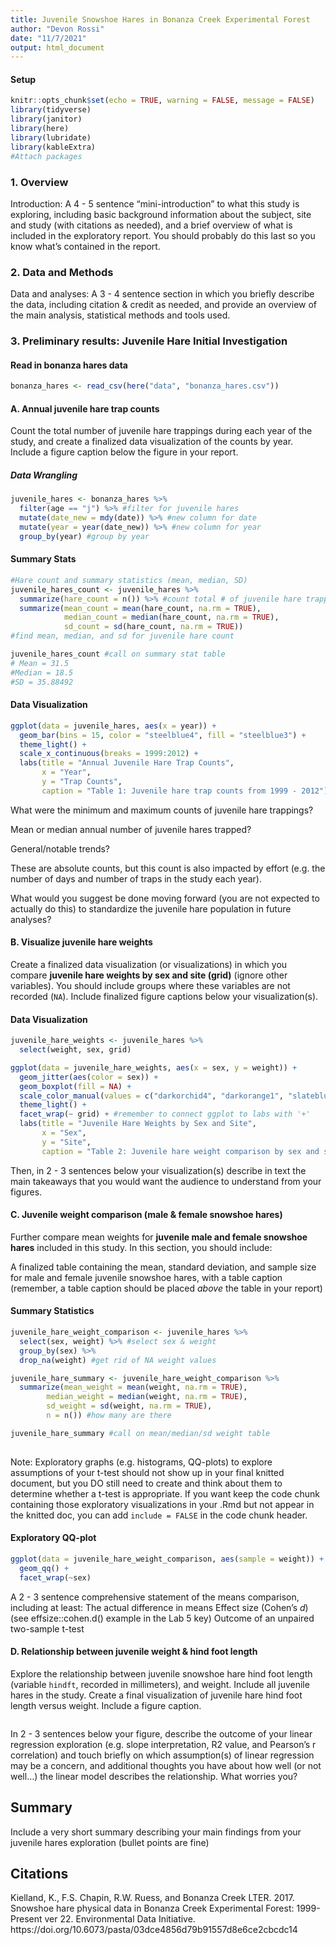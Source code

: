 ```yaml
---
title: Juvenile Snowshoe Hares in Bonanza Creek Experimental Forest
author: "Devon Rossi"
date: "11/7/2021"
output: html_document
---
```

#### Setup
```r
knitr::opts_chunk$set(echo = TRUE, warning = FALSE, message = FALSE)
library(tidyverse)
library(janitor)
library(here)
library(lubridate)
library(kableExtra)
#Attach packages
```

### 1. Overview
Introduction: A 4 - 5 sentence "mini-introduction" to what this study is exploring, including basic background information about the subject, site and study (with citations as needed), and a brief overview of what is included in the exploratory report. You should probably do this last so you know what’s contained in the report.

### 2. Data and Methods
Data and analyses: A 3 - 4 sentence section in which you briefly describe the data, including citation & credit as needed, and provide an overview of the main analysis, statistical methods and tools used.

### 3. Preliminary results: Juvenile Hare Initial Investigation

#### Read in bonanza hares data
```r
bonanza_hares <- read_csv(here("data", "bonanza_hares.csv"))
```


#### A. Annual juvenile hare trap counts
Count the total number of juvenile hare trappings during each year of the study, and create a finalized data visualization of the counts by year. Include a figure caption below the figure in your report. 

##### Data Wrangling
```r
juvenile_hares <- bonanza_hares %>% 
  filter(age == "j") %>% #filter for juvenile hares
  mutate(date_new = mdy(date)) %>% #new column for date
  mutate(year = year(date_new)) %>% #new column for year
  group_by(year) #group by year

```

#### Summary Stats
```r
#Hare count and summary statistics (mean, median, SD)
juvenile_hares_count <- juvenile_hares %>% 
  summarize(hare_count = n()) %>% #count total # of juvenile hare trappings
  summarize(mean_count = mean(hare_count, na.rm = TRUE), 
            median_count = median(hare_count, na.rm = TRUE),
            sd_count = sd(hare_count, na.rm = TRUE))
#find mean, median, and sd for juvenile hare count

juvenile_hares_count #call on summary stat table
# Mean = 31.5
#Median = 18.5
#SD = 35.88492	
```

#### Data Visualization
```r
ggplot(data = juvenile_hares, aes(x = year)) +
  geom_bar(bins = 15, color = "steelblue4", fill = "steelblue3") +
  theme_light() +
  scale_x_continuous(breaks = 1999:2012) +
  labs(title = "Annual Juvenile Hare Trap Counts",
       x = "Year",
       y = "Trap Counts",
       caption = "Table 1: Juvenile hare trap counts from 1999 - 2012")
```

What were the minimum and maximum counts of juvenile hare trappings?

Mean or median annual number of juvenile hares trapped?

General/notable trends?

These are absolute counts, but this count is also impacted by effort (e.g. the number of days and number of traps in the study each year).

What would you suggest be done moving forward (you are not expected to actually do this) to standardize the juvenile hare population in future analyses?



#### B. Visualize juvenile hare weights
Create a finalized data visualization (or visualizations) in which you compare **juvenile hare weights by sex and site (grid)** (ignore other variables). You should include groups where these variables are not recorded (`NA`). Include finalized figure captions below your visualization(s).

#### Data Visualization
```r
juvenile_hare_weights <- juvenile_hares %>% 
  select(weight, sex, grid)

ggplot(data = juvenile_hare_weights, aes(x = sex, y = weight)) +
  geom_jitter(aes(color = sex)) +
  geom_boxplot(fill = NA) +
  scale_color_manual(values = c("darkorchid4", "darkorange1", "slateblue4")) +
  theme_light() +
  facet_wrap(~ grid) + #remember to connect ggplot to labs with '+'
  labs(title = "Juvenile Hare Weights by Sex and Site",
       x = "Sex",
       y = "Site",
       caption = "Table 2: Juvenile hare weight comparison by sex and site")

```
Then, in 2 - 3 sentences below your visualization(s) describe in text the main takeaways that you would want the audience to understand from your figures.



#### C. Juvenile weight comparison (male & female snowshoe hares)
Further compare mean weights for **juvenile male and female snowshoe hares** included in this study. In this section, you should include:

A finalized table containing the mean, standard deviation, and sample size for male and female juvenile snowshoe hares, with a table caption (remember, a table caption should be placed *above* the table in your report)

#### Summary Statistics
```r
juvenile_hare_weight_comparison <- juvenile_hares %>% 
  select(sex, weight) %>% #select sex & weight
  group_by(sex) %>% 
  drop_na(weight) #get rid of NA weight values

juvenile_hare_summary <- juvenile_hare_weight_comparison %>% 
  summarize(mean_weight = mean(weight, na.rm = TRUE),
        median_weight = median(weight, na.rm = TRUE),
        sd_weight = sd(weight, na.rm = TRUE),
        n = n()) #how many are there

juvenile_hare_summary #call on mean/median/sd weight table
                                              
```

Note: Exploratory graphs (e.g. histograms, QQ-plots) to explore assumptions of your t-test should not show up in your final knitted document, but you DO still need to create and think about them to determine whether a t-test is appropriate. If you want keep the code chunk containing those exploratory visualizations in your .Rmd but not appear in the knitted doc, you can add `include = FALSE` in the code chunk header.

#### Exploratory QQ-plot
```r
ggplot(data = juvenile_hare_weight_comparison, aes(sample = weight)) +
  geom_qq() +
  facet_wrap(~sex)
```

A 2 - 3 sentence comprehensive statement of the means comparison, including at least:
The actual difference in means
Effect size (Cohen's *d*) (see effsize::cohen.d() example in the Lab 5 key)
Outcome of an unpaired two-sample t-test

#### D. Relationship between juvenile weight & hind foot length
Explore the relationship between juvenile snowshoe hare hind foot length (variable `hindft`, recorded in millimeters), and weight. Include all juvenile hares in the study. Create a final visualization of juvenile hare hind foot length versus weight. Include a figure caption.

```r







```
In 2 - 3 sentences below your figure, describe the outcome of your linear regression exploration (e.g. slope interpretation, R2 value, and Pearson's r correlation) and touch briefly on which assumption(s) of linear regression may be a concern, and additional thoughts you have about how well (or not well…) the linear model describes the relationship. What worries you? 

## Summary
Include a very short summary describing your main findings from your juvenile hares exploration (bullet points are fine)


## Citations
Kielland, K., F.S. Chapin, R.W. Ruess, and Bonanza Creek LTER. 2017. Snowshoe hare physical data in Bonanza Creek Experimental Forest: 1999-Present ver 22. Environmental Data Initiative. https://doi.org/10.6073/pasta/03dce4856d79b91557d8e6ce2cbcdc14

